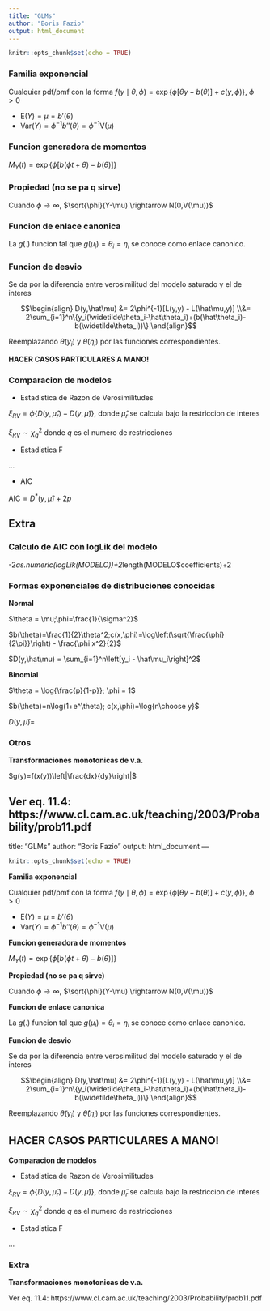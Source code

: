 ```yaml
---
title: "GLMs"
author: "Boris Fazio"
output: html_document
---
```


```r
knitr::opts_chunk$set(echo = TRUE)
```

### Familia exponencial

Cualquier pdf/pmf con la forma $f(y\mid\theta,\phi) = \exp\{\phi[\theta y-b(\theta)] + c(y,\phi)\}$, $\phi > 0$

* $\text{E}(Y) = \mu = b'(\theta)$
* $\text{Var}(Y) = \phi^{-1}b''(\theta) = \phi^{-1}\text{V}(\mu)$

### Funcion generadora de momentos

$M_Y(t)=\exp\{\phi[b(\phi t+\theta)-b(\theta)]\}$

### Propiedad (no se pa q sirve)

Cuando $\phi \rightarrow \infty$, $\sqrt{\phi}(Y-\mu) \rightarrow N(0,V(\mu))$

### Funcion de enlace canonica

La $g(.)$ funcion tal que $g(\mu_i) = \theta_i = \eta_i$ se conoce como enlace canonico.

### Funcion de desvio

Se da por la diferencia entre verosimilitud del modelo saturado y el de interes

$$\begin{align}
D(y,\hat\mu) &= 2\phi^{-1}[L(y,y) - L(\hat\mu,y)] \\&= 2\sum_{i=1}^n\{y_i(\widetilde\theta_i-\hat\theta_i)+(b(\hat\theta_i)-b(\widetilde\theta_i))\}
\end{align}$$

Reemplazando $\widetilde\theta(y_i)$ y $\hat\theta(\eta_i)$ por las funciones correspondientes.

**HACER CASOS PARTICULARES A MANO!**

### Comparacion de modelos

* Estadistica de Razon de Verosimilitudes

$\xi_{RV} = \phi\{D(y,\hat\mu_r)-D(y,\hat\mu)\}$, donde $\hat\mu_r$ se calcula bajo la restriccion de interes

$\xi_{RV} \sim \chi^2_q$ donde $q$ es el numero de restricciones

* Estadistica F

...

* AIC

$\text{AIC} = D^*(y,\hat\mu)+2p$

## Extra

### Calculo de AIC con logLik del modelo

-2*as.numeric(logLik(MODELO))+2*length(MODELO$coefficients)+2

### Formas exponenciales de distribuciones conocidas

**Normal**

$\theta = \mu;\phi=\frac{1}{\sigma^2}$

$b(\theta)=\frac{1}{2}\theta^2;c(x,\phi)=\log\left(\sqrt{\frac{\phi}{2\pi}}\right) - \frac{\phi x^2}{2}$

$D(y,\hat\mu) = \sum_{i=1}^n\left[y_i - \hat\mu_i\right]^2$

**Binomial**

$\theta = \log{\frac{p}{1-p}}; \phi = 1$

$b(\theta)=n\log(1+e^\theta); c(x,\phi)=\log{n\choose y}$

$D(y,\hat\mu)=$

### Otros

**Transformaciones monotonicas de v.a.**

$g(y)=f(x(y))\left|\frac{dx}{dy}\right|$

Ver eq. 11.4: https://www.cl.cam.ac.uk/teaching/2003/Probability/prob11.pdf
---
title: "GLMs"
author: "Boris Fazio"
output: html_document
---

```r
knitr::opts_chunk$set(echo = TRUE)
```

**Familia exponencial**

Cualquier pdf/pmf con la forma $f(y\mid\theta,\phi) = \exp\{\phi[\theta y-b(\theta)] + c(y,\phi)\}$, $\phi > 0$

* $\text{E}(Y) = \mu = b'(\theta)$
* $\text{Var}(Y) = \phi^{-1}b''(\theta) = \phi^{-1}\text{V}(\mu)$

**Funcion generadora de momentos**

$M_Y(t)=\exp\{\phi[b(\phi t+\theta)-b(\theta)]\}$

**Propiedad (no se pa q sirve)**

Cuando $\phi \rightarrow \infty$, $\sqrt{\phi}(Y-\mu) \rightarrow N(0,V(\mu))$

**Funcion de enlace canonica**

La $g(.)$ funcion tal que $g(\mu_i) = \theta_i = \eta_i$ se conoce como enlace canonico.

**Funcion de desvio**

Se da por la diferencia entre verosimilitud del modelo saturado y el de interes

$$\begin{align}
D(y,\hat\mu) &= 2\phi^{-1}[L(y,y) - L(\hat\mu,y)] \\&= 2\sum_{i=1}^n\{y_i(\widetilde\theta_i-\hat\theta_i)+(b(\hat\theta_i)-b(\widetilde\theta_i))\}
\end{align}$$

Reemplazando $\widetilde\theta(y_i)$ y $\hat\theta(\eta_i)$ por las funciones correspondientes.

## HACER CASOS PARTICULARES A MANO!

**Comparacion de modelos**

* Estadistica de Razon de Verosimilitudes

$\xi_{RV} = \phi\{D(y,\hat\mu_r)-D(y,\hat\mu)\}$, donde $\hat\mu_r$ se calcula bajo la restriccion de interes

$\xi_{RV} \sim \chi^2_q$ donde $q$ es el numero de restricciones

* Estadistica F

...

### Extra

**Transformaciones monotonicas de v.a.**

Ver eq. 11.4: https://www.cl.cam.ac.uk/teaching/2003/Probability/prob11.pdf
